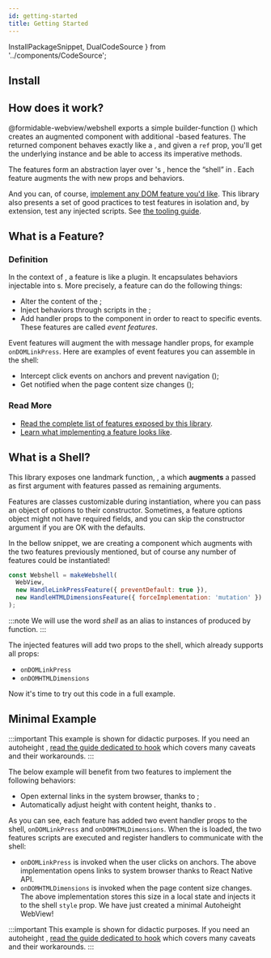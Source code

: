 ```yaml
---
id: getting-started
title: Getting Started
---
```


  InstallPackageSnippet,
  DualCodeSource
} from '../components/CodeSource';

## Install

<InstallPackageSnippet packages="@formidable-webview/webshell" />

## How does it work?

@formidable-webview/webshell exports a simple builder-function (<Term id="HOC" />) which
creates an augmented <WebView /> component with additional <Term id="DOM" />-based features. The returned
component behaves exactly like a <WebView />, and given a `ref` prop, you'll get
the underlying <WebView /> instance and be able to access its imperative methods.

The <Term id="DOM" /> features form an abstraction layer over <WebView />'s <Term id="messaging system" />,
hence the “shell” in <Webshell />. Each <Term id="DOM" />
feature augments the <WebView /> with new props and behaviors.

And you can, of course, [implement any DOM feature you'd
like](./implementing-features). This library also presents a set of good
practices to test features in isolation and, by extension, test any injected
scripts. See [the tooling guide](./tooling).

## What is a Feature?

### Definition

In the context of <Webshell />, a feature is like a plugin. It encapsulates
behaviors injectable into <WebView />s. More precisely, a feature can do the
following things:

- Alter the content of the <Term id="DOM" />;
- Inject behaviors through scripts in the <Term id="DOM" />;
- Add handler props to the <WebView /> component in order to react to specific events. These features are called _event features_.

<APIBox reference="Feature" type="class" />

Event features will augment the <WebView/> with <Term id="DOM" /> message
handler props, for example `onDOMLinkPress`. Here are examples of event features you
can assemble in the shell:

- Intercept click events on anchors and prevent navigation (<APIReference reference="HandleLinkPressFeature" type="variable" />);
- Get notified when the page content size changes (<APIReference reference="HandleHTMLDimensionsFeature" type="variable" />);

### Read More

- [Read the complete list of features exposed by this library](./features).
- [Learn what implementing a feature looks like](./implementing-features).

## What is a Shell?

This library exposes one landmark function, <APIReference reference="makeWebshell" type="function" />, a <Term id="HOC"/>
which **augments** a <WebView /> passed as first argument with features passed
as remaining arguments.

<APIBox reference="makeWebshell" type="function" />

Features are classes customizable during instantiation, where you can pass an
object of options to their constructor. Sometimes, a feature options object
might not have required fields, and you can skip the constructor argument if
you are OK with the defaults.

In the bellow snippet,
we are creating a component which augments <WebView /> with the two features
previously mentioned, but of course any number of features could be instantiated!

```js
const Webshell = makeWebshell(
  WebView,
  new HandleLinkPressFeature({ preventDefault: true }),
  new HandleHTMLDimensionsFeature({ forceImplementation: 'mutation' })
);
```

:::note
We will use the word _shell_ as an alias to instances of <APIReference reference="WebshellComponent" type="alias" /> produced
by <APIReference reference="makeWebshell" type="function" /> function.
:::

The injected features will add two props to the shell, which already supports all <WebView /> props:

- `onDOMLinkPress`
- `onDOMHTMLDimensions`

Now it's time to try out this code in a full example.

## Minimal Example

:::important
This example is shown for didactic purposes. If you need an autoheight <WebView/>
, <a href="./autoheight">read the guide dedicated to <APISymbolFormat reference="useAutoheight" type="function" /> hook</a> which covers many caveats and their workarounds.
:::

The below example will benefit from two features to implement the following behaviors:

- Open external links in the system browser, thanks to <APIReference reference="HandleLinkPressFeature" type="variable" />;
- Automatically adjust <Term id="viewport" /> height with content height, thanks to <APIReference reference="HandleHTMLDimensionsFeature" type="variable" />.

<DualCodeSource jsx sourceBase="basic" titleBase="NaiveAutoheightWebView" />

As you can see, each feature has added two event handler props to the shell,
`onDOMLinkPress` and `onDOMHTMLDimensions`. When the <Term id="DOM" /> is
loaded, the two features scripts are executed and register handlers to communicate with the shell:

- `onDOMLinkPress` is invoked when the user clicks on anchors. The above implementation opens links to system browser thanks to React Native <ReactReference name="Linking" type="variable" /> API.
- `onDOMHTMLDimensions` is invoked when the page content size changes. The above implementation stores this size in a local state and injects it to the shell `style` prop. We have just created a minimal Autoheight WebView!

:::important
This example is shown for didactic purposes. If you need an autoheight <WebView/>
, <a href="./autoheight">read the guide dedicated to <APISymbolFormat reference="useAutoheight" type="function" /> hook</a> which covers many caveats and their workarounds.
:::
